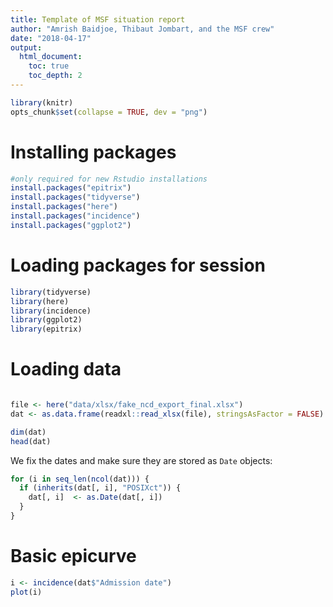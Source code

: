 ```yaml
---
title: Template of MSF situation report
author: "Amrish Baidjoe, Thibaut Jombart, and the MSF crew"
date: "2018-04-17"
output:
  html_document:
    toc: true
    toc_depth: 2
---
```


```r

library(knitr)
opts_chunk$set(collapse = TRUE, dev = "png")

```

# Installing packages
```r
#only required for new Rstudio installations
install.packages("epitrix")
install.packages("tidyverse")
install.packages("here")
install.packages("incidence")
install.packages("ggplot2")

```

# Loading packages for session

```r

library(tidyverse)
library(here)
library(incidence)
library(ggplot2)
library(epitrix)


```

# Loading data

```

```


```r

file <- here("data/xlsx/fake_ncd_export_final.xlsx")
dat <- as.data.frame(readxl::read_xlsx(file), stringsAsFactor = FALSE)

dim(dat)
head(dat)

```


We fix the dates and make sure they are stored as `Date` objects:

```r

for (i in seq_len(ncol(dat))) {
  if (inherits(dat[, i], "POSIXct")) {
    dat[, i]  <- as.Date(dat[, i])
  } 
}

```



# Basic epicurve

```r

i <- incidence(dat$"Admission date")
plot(i)

```
